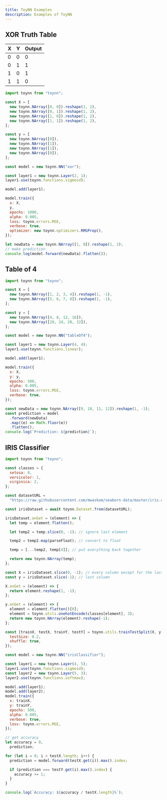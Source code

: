 ```yaml
---
title: ToyNN Examples
description: Examples of ToyNN
---
```


## XOR Truth Table

| **X** | **Y** | **Output** |
| ----- | ----- | ---------- |
| 0     | 0     | 0          |
| 0     | 1     | 1          |
| 1     | 0     | 1          |
| 1     | 1     | 0          |

```js
import toynn from "toynn";

const X = [
  new toynn.NArray([0, 0]).reshape(1, 2),
  new toynn.NArray([0, 1]).reshape(1, 2),
  new toynn.NArray([1, 0]).reshape(1, 2),
  new toynn.NArray([1, 1]).reshape(1, 2),
];

const y = [
  new toynn.NArray([0]),
  new toynn.NArray([1]),
  new toynn.NArray([1]),
  new toynn.NArray([0]),
];

const model = new toynn.NN("xor");

const layer1 = new toynn.Layer(2, 1);
layer1.use(toynn.functions.sigmoid);

model.add(layer1);

model.train({
  x: X,
  y,
  epochs: 1000,
  alpha: 0.005,
  loss: toynn.errors.MSE,
  verbose: true,
  optimizer: new toynn.optimizers.RMSProp(),
});

let newData = new toynn.NArray([1, 0]).reshape(1, 2);
// make prediction
console.log(model.forward(newData).flatten());
```

## Table of 4

```js
import toynn from "toynn";

const X = [
  new toynn.NArray([1, 2, 3, 4]).reshape(1, -1),
  new toynn.NArray([5, 6, 7, 8]).reshape(1, -1),
];

const y = [
  new toynn.NArray([4, 8, 12, 16]),
  new toynn.NArray([20, 24, 28, 32]),
];

const model = new toynn.NN("tableOf4");

const layer1 = new toynn.Layer(4, 4);
layer1.use(toynn.functions.linear);

model.add(layer1);

model.train({
  x: X,
  y: y,
  epochs: 500,
  alpha: 0.005,
  loss: toynn.errors.MSE,
  verbose: true,
});

const newData = new toynn.NArray([9, 10, 11, 12]).reshape(1, -1);
const prediction = model
  .forward(newData)
  .map((e) => Math.floor(e))
  .flatten();
console.log(`Prediction: ${prediction}`);
```

## IRIS Classifier

```js
import toynn from "toynn";

const classes = {
  setosa: 0,
  versicolor: 1,
  virginica: 2,
};

const datasetURL =
  "https://raw.githubusercontent.com/mwaskom/seaborn-data/master/iris.csv";

const irisDataset = await toynn.Dataset.from(datasetURL);

irisDataset.onGet = (element) => {
  let temp = element.flatten();

  let temp2 = temp.slice(0, -1); // ignore last element

  temp2 = temp2.map(parseFloat); // convert to float

  temp = [...temp2, temp[4]]; // put everything back together

  return new toynn.NArray(temp);
};

const X = irisDataset.slice(0, -1); // every column except for the last one
const y = irisDataset.slice(-1); // last column

X.onGet = (element) => {
  return element.reshape(1, -1);
};

y.onGet = (element) => {
  element = element.flatten()[0];
  element = toynn.utils.onehotEncode(classes[element], 3);
  return new toynn.NArray(element).reshape(-1);
};

const [trainX, testX, trainY, testY] = toynn.utils.trainTestSplit(X, y, {
  testSize: 0.2,
  shuffle: true,
});

const model = new toynn.NN("irisClassifier");

const layer1 = new toynn.Layer(4, 5);
layer1.use(toynn.functions.sigmoid);
const layer2 = new toynn.Layer(5, 3);
layer2.use(toynn.functions.softmax);

model.add(layer1);
model.add(layer2);
model.train({
  x: trainX,
  y: trainY,
  epochs: 500,
  alpha: 0.005,
  verbose: true,
  loss: toynn.errors.MSE,
});

// get accuracy
let accuracy = 0,
  prediction;

for (let i = 0; i < testX.length; i++) {
  prediction = model.forward(testX.get(i)).max().index;

  if (prediction === testY.get(i).max().index) {
    accuracy += 1;
  }
}

console.log(`Accuracy: ${accuracy / testX.length}%`);
```
